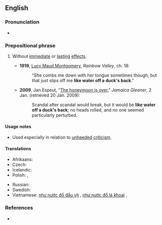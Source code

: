 ==English==

===Pronunciation===
* {{audio|en|En-au-like water off a duck's back.ogg|Audio (AU)}}

===Prepositional phrase===
{{en-PP|head=[[like]] [[water]] [[off]] [[a]] [[duck]][['s]] [[back]]}}

# {{lb|en|simile|colloquial|idiomatic}} Without [[immediate]] or [[lasting]] [[effect]]s.
#* '''1919''', [[w:Lucy Maud Montgomery|Lucy Maud Montgomery]], ''Rainbow Valley'', ch. 18:
#*: "She combs me down with her tongue sometimes though, but that just slips off me '''like water off a duck's back'''."
#* '''2009''', Jan Espeut, "[http://www.jamaica-gleaner.com/gleaner/20090102/cleisure/cleisure2.html The honeymoon is over]," ''Jamaica Gleaner'', 2 Jan. (retrieved 20 Jan. 2009):
#*: Scandal after scandal would break, but it would be '''like water off a duck's back'''; no heads rolled, and no one seemed particularly perturbed.

====Usage notes====
* Used especially in relation to [[unheeded]] [[criticism]].

====Translations====
{{trans-top|without effects; in a manner having no effect}}
* Afrikaans: {{t+|af|soos water op 'n eend se rug|lit=like water on a duck's back}}
* Czech: {{t|cs|jedním uchem tam, druhým ven}}
* Icelandic: {{t|is|eins og að skvetta vatni á gæs}}
* Polish: {{t+|pl|spływać jak po kaczce|alt=jak po kaczce}}, {{t|pl|jak woda po gęsi}}
{{trans-mid}}
* Russian: {{t+|ru|как с гу́ся вода́}} <!--like water from a goose-->
* Swedish: {{t|sv|som vatten på en gås}}
* Vietnamese: [[như nước đổ đầu vịt]]<!--Vietnamese: like water off a duck's head-->, [[như nước đổ lá khoai]]<!--Vietnamese: like water off a taro leaf-->, {{t|vi|như nước đổ lá môn}}
{{trans-bottom}}

===References===
* {{cite-web |title=Like water off a duck's back| url=http://www.bbc.co.uk/learningenglish/english/features/the-english-we-speak/ep-141028| work=BBC Learning English| publisher=BBC| date=28 October 2014}}